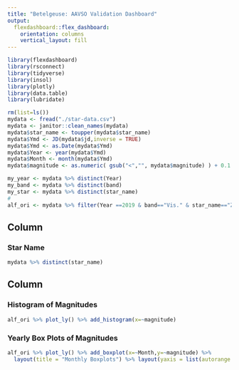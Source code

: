 ---
title: "Betelgeuse: AAVSO Validation Dashboard"
output: 
  flexdashboard::flex_dashboard:
    orientation: columns
    vertical_layout: fill
---

```{r setup, include=FALSE}
library(flexdashboard)
library(rsconnect)
library(tidyverse)
library(insol)
library(plotly)
library(data.table)
library(lubridate)
```
```{r}
rm(list=ls())
mydata <- fread("./star-data.csv")
mydata <- janitor::clean_names(mydata)
mydata$star_name <- toupper(mydata$star_name)
mydata$Ymd <- JD(mydata$jd,inverse = TRUE)
mydata$Ymd <- as.Date(mydata$Ymd)
mydata$Year <- year(mydata$Ymd)
mydata$Month <- month(mydata$Ymd)
mydata$magnitude <- as.numeric( gsub("<","", mydata$magnitude) ) + 0.1

```
```{r}
my_year <- mydata %>% distinct(Year)
my_band <- mydata %>% distinct(band)
my_star <- mydata %>% distinct(star_name)
#
alf_ori <- mydata %>% filter(Year ==2019 & band=="Vis." & star_name=="Z AUR") %>% select(star_name,Ymd,Year,Month,band,magnitude)
```



## Column {data-width=250}


### Star Name

```{r}
mydata %>% distinct(star_name)
```

## Column {data-width=750}


### Histogram of Magnitudes

```{r}
alf_ori %>% plot_ly() %>% add_histogram(x=~magnitude)

```

### Yearly Box Plots of Magnitudes

```{r}
alf_ori %>% plot_ly() %>% add_boxplot(x=~Month,y=~magnitude) %>%
  layout(title = "Monthly Boxplots") %>% layout(yaxis = list(autorange = "reversed"))
```

